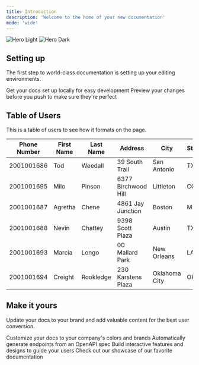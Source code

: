 ```yaml
---
title: Introduction
description: 'Welcome to the home of your new documentation'
mode: 'wide'
---
```


<img
  className="block dark:hidden"
  src="/images/hero-light.svg"
  alt="Hero Light"
/>
<img
  className="hidden dark:block"
  src="/images/hero-dark.svg"
  alt="Hero Dark"
/>

## Setting up

The first step to world-class documentation is setting up your editing environments.

<CardGroup cols={2}>
  <Card
    title="Edit Your Docs"
    icon="pen-to-square"
    href="https://mintlify.com/docs/quickstart"
  >
    Get your docs set up locally for easy development
  </Card>
  <Card
    title="Preview Changes"
    icon="image"
    href="https://mintlify.com/docs/development"
  >
    Preview your changes before you push to make sure they're perfect
  </Card>
</CardGroup>

## Table of Users

This is a table of users to see how it formats on the page.

| Phone Number | First Name | Last Name | Address             | City          | State | Zip        | Date of Birth | SSN       | Email                                                         |
| ------------ | ---------- | --------- | ------------------- | ------------- | ----- | ---------- | ------------- | --------- | ------------------------------------------------------------- |
| 2001001686   | Tod        | Weedall   | 39 South Trail      | San Antonio   | TX    | 78285-2622 | 12/10/1984    | 565228370 | [tweedalld@ehow.com](mailto:tweedalld@ehow.com)               |
| 2001001695   | Milo       | Pinson    | 6377 Birchwood Hill | Littleton     | CO    | 80161-2001 | 1/17/1981     | 847350596 | [mpinsonm@dyndns.org](mailto:mpinsonm@dyndns.org)             |
| 2001001687   | Agretha    | Chene     | 4861 Jay Junction   | Boston        | MS    | 02208      | 12/29/1994    | 369956933 | [achenee@printfriendly.com](mailto:achenee@printfriendly.com) |
| 2001001688   | Nevin      | Chattey   | 9398 Scott Plaza    | Austin        | TX    | 78744      | 3/20/1980     | 542742985 | [nchatteyf@techcrunch.com](mailto:nchatteyf@techcrunch.com)   |
| 2001001693   | Marcia     | Longo     | 00 Mallard Park     | New Orleans   | LA    | 70165      | 7/19/1982     | 470806227 | [mlongok@amazonaws.com](mailto:mlongok@amazonaws.com)         |
| 2001001694   | Creight    | Rookledge | 230 Karstens Plaza  | Oklahoma City | OK    | 73124      | 12/15/1981    | 632730336 | [crookledgel@discovery.com](mailto:crookledgel@discovery.com) |

## Make it yours

Update your docs to your brand and add valuable content for the best user conversion.

<CardGroup cols={2}>
  <Card
    title="Customize Style"
    icon="palette"
    href="https://mintlify.com/docs/settings/global"
  >
    Customize your docs to your company's colors and brands
  </Card>
  <Card
    title="Reference APIs"
    icon="code"
    href="https://mintlify.com/docs/api-playground/openapi"
  >
    Automatically generate endpoints from an OpenAPI spec
  </Card>
  <Card
    title="Add Components"
    icon="screwdriver-wrench"
    href="https://mintlify.com/docs/components/accordion"
  >
    Build interactive features and designs to guide your users
  </Card>
  <Card
    title="Get Inspiration"
    icon="stars"
    href="https://mintlify.com/customers"
  >
    Check out our showcase of our favorite documentation
  </Card>
</CardGroup>
